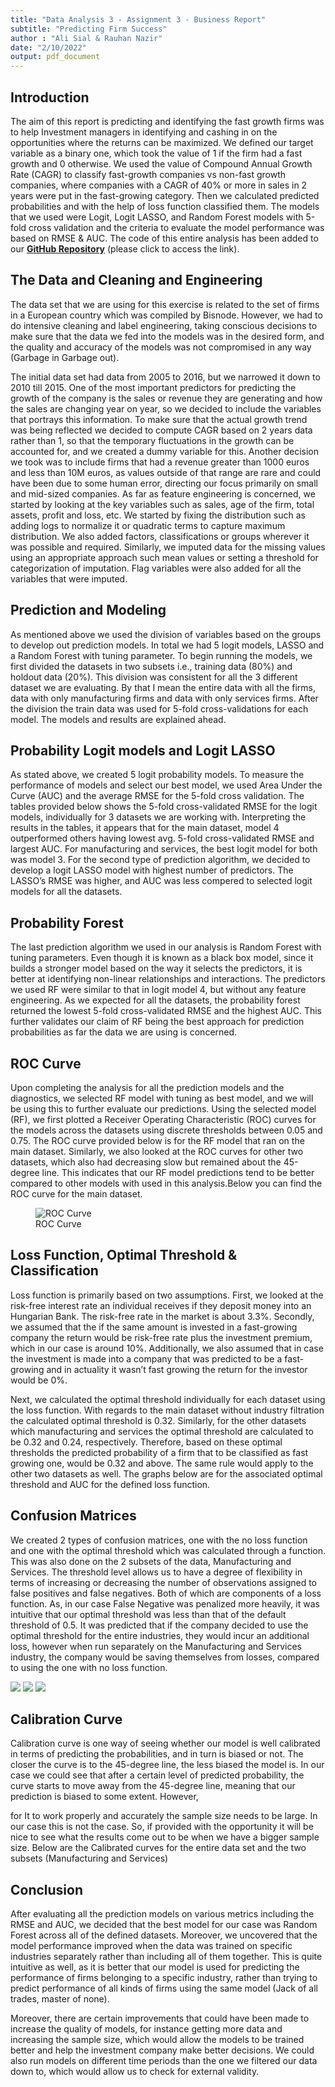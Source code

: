 ---
title: "Data Analysis 3 - Assignment 3 - Business Report"
subtitle: "Predicting Firm Success"
author : "Ali Sial & Rauhan Nazir"
date: "2/10/2022"
output: pdf_document
---




## Introduction

The aim of this report is predicting and identifying the fast growth firms was to help Investment managers in identifying and cashing in on the opportunities where the returns can be maximized. We defined our target variable as a binary one, which took the value of 1 if the firm had a fast growth and 0 otherwise. We used the value of Compound Annual Growth Rate (CAGR) to classify fast-growth companies vs non-fast growth companies, where companies with a CAGR of 40% or more in sales in 2 years were put in the fast-growing category. Then we calculated predicted probabilities and with the help of loss function classified them. The models that we used were Logit, Logit LASSO, and Random Forest models with 5-fold cross validation and the criteria to evaluate the model performance was based on RMSE & AUC. The code of this entire analysis has been added to our **[GitHub Repository](https://github.com/alisial94/DA3_Predicting_Firm_Success)** (please click to access the link).

## The Data and Cleaning and Engineering

The data set that we are using for this exercise is related to the set of firms in a European country which was compiled by Bisnode. However, we had to do intensive cleaning and label engineering, taking conscious decisions to make sure that the data we fed into the models was in the desired form, and the quality and accuracy of the models was not compromised in any way (Garbage in Garbage out).

The initial data set had data from 2005 to 2016, but we narrowed it down to 2010 till 2015. One of the most important predictors for predicting the growth of the company is the sales or revenue they are generating and how the sales are changing year on year, so we decided to include the variables that portrays this information. To make sure that the actual growth trend was being reflected we decided to compute CAGR based on 2 years data rather than 1, so that the temporary fluctuations in the growth can be accounted for, and we created a dummy variable for this. Another decision we took was to include firms that had a revenue greater than 1000 euros and less than 10M euros, as values outside of that range are rare and could have been due to some human error, directing our focus primarily on small and mid-sized companies. As far as feature engineering is concerned, we started by looking at the key variables such as sales, age of the firm, total assets, profit and loss, etc. We started by fixing the distribution such as adding logs to normalize it or quadratic terms to capture maximum distribution. We also added factors, classifications or groups wherever it was possible and required. Similarly, we imputed data for the missing values using an appropriate approach such mean values or setting a threshold for categorization of imputation. Flag variables were also added for all the variables that were imputed.

## Prediction and Modeling

As mentioned above we used the division of variables based on the groups to develop out prediction models. In total we had 5 logit models, LASSO and a Random Forest with tuning parameter. To begin running the models, we first divided the datasets in two subsets i.e., training data (80%) and holdout data (20%). This division was consistent for all the 3 different dataset we are evaluating. By that I mean the entire data with all the firms, data with only manufacturing firms and data with only services firms. After the division the train data was used for 5-fold cross-validations for each model. The models and results are explained ahead.

## Probability Logit models and Logit LASSO

As stated above, we created 5 logit probability models. To measure the performance of models and select our best model, we used Area Under the Curve (AUC) and the average RMSE for the 5-fold cross validation. The tables provided below shows the 5-fold cross-validated RMSE for the logit models, individually for 3 datasets we are working with. Interpreting the results in the tables, it appears that for the main dataset, model 4 outperformed others having lowest avg. 5-fold cross-validated RMSE and largest AUC. For manufacturing and services, the best logit model for both was model 3. For the second type of prediction algorithm, we decided to develop a logit LASSO model with highest number of predictors. The LASSO's RMSE was higher, and AUC was less compered to selected logit models for all the datasets.

## Probability Forest

The last prediction algorithm we used in our analysis is Random Forest with tuning parameters. Even though it is known as a black box model, since it builds a stronger model based on the way it selects the predictors, it is better at identifying non-linear relationships and interactions. The predictors we used RF were similar to that in logit model 4, but without any feature engineering. As we expected for all the datasets, the probability forest returned the lowest 5-fold cross-validated RMSE and the highest AUC. This further validates our claim of RF being the best approach for prediction probabilities as far the data we are using is concerned.

## ROC Curve

Upon completing the analysis for all the prediction models and the diagnostics, we selected RF model with tuning as best model, and we will be using this to further evaluate our predictions. Using the selected model (RF), we first plotted a Receiver Operating Characteristic (ROC) curves for the models across the datasets using discrete thresholds between 0.05 and 0.75. The ROC curve provided below is for the RF model that ran on the main dataset. Similarly, we also looked at the ROC curves for other two datasets, which also had decreasing slow but remained about the 45-degree line. This indicates that our RF model predictions tend to be better compared to other models with used in this analysis.Below you can find the ROC curve for the main dataset.

![ROC Curve](roc_2_f.jpg)

## Loss Function, Optimal Threshold & Classification

Loss function is primarily based on two assumptions. First, we looked at the risk-free interest rate an individual receives if they deposit money into an Hungarian Bank. The risk-free rate in the market is about 3.3%. Secondly, we assumed that the if the same amount is invested in a fast-growing company the return would be risk-free rate plus the investment premium, which in our case is around 10%. Additionally, we also assumed that in case the investment is made into a company that was predicted to be a fast-growing and in actuality it wasn’t fast growing the return for the investor would be 0%.

Next, we calculated the optimal threshold individually for each dataset using the loss function. With regards to the main dataset without industry filtration the calculated optimal threshold is 0.32. Similarly, for the other datasets which manufacturing and services the optimal threshold are calculated to be 0.32 and 0.24, respectively. Therefore, based on these optimal thresholds the predicted probability of a firm that to be classified as fast growing one, would be 0.32 and above. The same rule would apply to the other two datasets as well. The graphs below are for the associated optimal threshold and AUC for the defined loss function.

## Confusion Matrices

We created 2 types of confusion matrices, one with the no loss function and one with the optimal threshold which was calculated through a function. This was also done on the 2 subsets of the data, Manufacturing and Services. The threshold level allows us to have a degree of flexibility in terms of increasing or decreasing the number of observations assigned to false positives and false negatives. Both of which are components of a loss function. As, in our case False Negative was penalized more heavily, it was intuitive that our optimal threshold was less than that of the default threshold of 0.5. It was predicted that if the company decided to use the optimal threshold for the entire industries, they would incur an additional loss, however when run separately on the Manufacturing and Services industry, the company would be saving themselves from losses, compared to using the one with no loss function.

</center>
![](cm_f.jpg)
</center>

</center>
![](cm_m.jpg)
</center>

</center>
![](cm_s.jpg)
</center>


## Calibration Curve

Calibration curve is one way of seeing whether our model is well calibrated in terms of predicting the probabilities, and in turn is biased or not. The closer the curve is to the 45-degree line, the less biased the model is. In our case we could see that after a certain level of predicted probability, the curve starts to move away from the 45-degree line, meaning that our prediction is biased to some extent. However,

for It to work properly and accurately the sample size needs to be large. In our case this is not the case. So, if provided with the opportunity it will be nice to see what the results come out to be when we have a bigger sample size. Below are the Calibrated curves for the entire data set and the two subsets (Manufacturing and Services)

## Conclusion

After evaluating all the prediction models on various metrics including the RMSE and AUC, we decided that the best model for our case was Random Forest across all of the defined datasets. Moreover, we uncovered that the model performance improved when the data was trained on specific industries separately rather than including all of them together. This is quite intuitive as well, as it is better that our model is used for predicting the performance of firms belonging to a specific industry, rather than trying to predict performance of all kinds of firms using the same model (Jack of all trades, master of none).

Moreover, there are certain improvements that could have been made to increase the quality of models, for instance getting more data and increasing the sample size, which would allow the models to be trained better and help the investment company make better decisions. We could also run models on different time periods than the one we filtered our data down to, which would allow us to check for external validity.